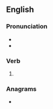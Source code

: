 ==English==

===Pronunciation===
* {{IPA|en|/kɹʌnt͡ʃt/}}
* {{rhymes|en|ʌntʃt|s=1}}

===Verb===
{{head|en|verb form}}

# {{en-past of|crunch}}

===Anagrams===
* {{anagrams|en|a=ccdehnru|decrunch}}